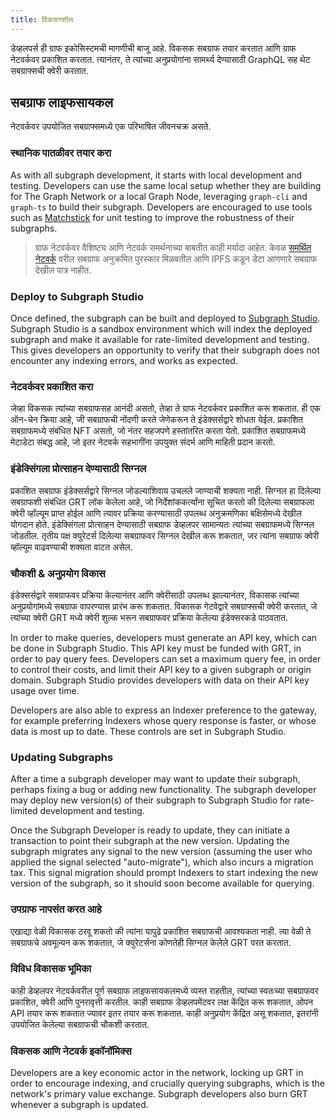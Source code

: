 ```yaml
---
title: विकसनशील
---
```


डेव्हलपर्स ही ग्राफ इकोसिस्टमची मागणीची बाजू आहे. विकसक सबग्राफ तयार करतात आणि ग्राफ नेटवर्कवर प्रकाशित करतात. त्यानंतर, ते त्यांच्या अनुप्रयोगांना सामर्थ्य देण्यासाठी GraphQL सह थेट सबग्राफ्सची क्वेरी करतात.

## सबग्राफ लाइफसायकल

नेटवर्कवर उपयोजित सबग्राफ्समध्ये एक परिभाषित जीवनचक्र असते.

### स्थानिक पातळीवर तयार करा

As with all subgraph development, it starts with local development and testing. Developers can use the same local setup whether they are building for The Graph Network or a local Graph Node, leveraging `graph-cli` and `graph-ts` to build their subgraph. Developers are encouraged to use tools such as [Matchstick](https://github.com/LimeChain/matchstick) for unit testing to improve the robustness of their subgraphs.

> ग्राफ नेटवर्कवर वैशिष्ट्य आणि नेटवर्क समर्थनाच्या बाबतीत काही मर्यादा आहेत. केवळ [समर्थित नेटवर्क](/developing/supported-networks) वरील सबग्राफ अनुक्रमित पुरस्कार मिळवतील आणि IPFS कडून डेटा आणणारे सबग्राफ देखील पात्र नाहीत.

### Deploy to Subgraph Studio

Once defined, the subgraph can be built and deployed to [Subgraph Studio](/deploying/subgraph-studio-faqs/). Subgraph Studio is a sandbox environment which will index the deployed subgraph and make it available for rate-limited development and testing. This gives developers an opportunity to verify that their subgraph does not encounter any indexing errors, and works as expected.

### नेटवर्कवर प्रकाशित करा

जेव्हा विकसक त्यांच्या सबग्राफसह आनंदी असतो, तेव्हा ते ग्राफ नेटवर्कवर प्रकाशित करू शकतात. ही एक ऑन-चेन क्रिया आहे, जी सबग्राफची नोंदणी करते जेणेकरून ते इंडेक्सर्सद्वारे शोधता येईल. प्रकाशित सबग्राफमध्ये संबंधित NFT असतो, जो नंतर सहजपणे हस्तांतरित करता येतो. प्रकाशित सबग्राफमध्ये मेटाडेटा संबद्ध आहे, जो इतर नेटवर्क सहभागींना उपयुक्त संदर्भ आणि माहिती प्रदान करतो.

### इंडेक्सिंगला प्रोत्साहन देण्यासाठी सिग्नल

प्रकाशित सबग्राफ इंडेक्सर्सद्वारे सिग्नल जोडल्याशिवाय उचलले जाण्याची शक्यता नाही. सिग्नल हा दिलेल्या सबग्राफशी संबंधित GRT लॉक केलेला आहे, जो निर्देशांककर्त्यांना सूचित करतो की दिलेल्या सबग्राफला क्वेरी व्हॉल्यूम प्राप्त होईल आणि त्यावर प्रक्रिया करण्यासाठी उपलब्ध अनुक्रमणिका बक्षिसेमध्ये देखील योगदान होते. इंडेक्सिंगला प्रोत्साहन देण्यासाठी सबग्राफ डेव्हलपर सामान्यतः त्यांच्या सबग्राफमध्ये सिग्नल जोडतील. तृतीय पक्ष क्युरेटर्स दिलेल्या सबग्राफवर सिग्नल देखील करू शकतात, जर त्यांना सबग्राफ क्वेरी व्हॉल्यूम वाढवण्याची शक्यता वाटत असेल.

### चौकशी & अनुप्रयोग विकास

इंडेक्सर्सद्वारे सबग्राफवर प्रक्रिया केल्यानंतर आणि क्वेरीसाठी उपलब्ध झाल्यानंतर, विकासक त्यांच्या अनुप्रयोगांमध्ये सबग्राफ वापरण्यास प्रारंभ करू शकतात. विकासक गेटवेद्वारे सबग्राफ्सची क्वेरी करतात, जे त्यांच्या क्वेरी GRT मध्ये क्वेरी शुल्क भरून सबग्राफवर प्रक्रिया केलेल्या इंडेक्सरकडे पाठवतात.

In order to make queries, developers must generate an API key, which can be done in Subgraph Studio. This API key must be funded with GRT, in order to pay query fees. Developers can set a maximum query fee, in order to control their costs, and limit their API key to a given subgraph or origin domain. Subgraph Studio provides developers with data on their API key usage over time.

Developers are also able to express an Indexer preference to the gateway, for example preferring Indexers whose query response is faster, or whose data is most up to date. These controls are set in Subgraph Studio.

### Updating Subgraphs

After a time a subgraph developer may want to update their subgraph, perhaps fixing a bug or adding new functionality. The subgraph developer may deploy new version(s) of their subgraph to Subgraph Studio for rate-limited development and testing.

Once the Subgraph Developer is ready to update, they can initiate a transaction to point their subgraph at the new version. Updating the subgraph migrates any signal to the new version (assuming the user who applied the signal selected "auto-migrate"), which also incurs a migration tax. This signal migration should prompt Indexers to start indexing the new version of the subgraph, so it should soon become available for querying.

### उपग्राफ नापसंत करत आहे

एखाद्या वेळी विकासक ठरवू शकतो की त्यांना यापुढे प्रकाशित सबग्राफची आवश्यकता नाही. त्या वेळी ते सबग्राफचे अवमूल्यन करू शकतात, जे क्युरेटर्सना कोणतेही सिग्नल केलेले GRT परत करतात.

### विविध विकासक भूमिका

काही डेव्हलपर नेटवर्कवरील पूर्ण सबग्राफ लाइफसायकलमध्ये व्यस्त राहतील, त्यांच्या स्वतःच्या सबग्राफवर प्रकाशित, क्वेरी आणि पुनरावृत्ती करतील. काही सबग्राफ डेव्हलपमेंटवर लक्ष केंद्रित करू शकतात, ओपन API तयार करू शकतात ज्यावर इतर तयार करू शकतात. काही अनुप्रयोग केंद्रित असू शकतात, इतरांनी उपयोजित केलेल्या सबग्राफची चौकशी करतात.

### विकसक आणि नेटवर्क इकॉनॉमिक्स

Developers are a key economic actor in the network, locking up GRT in order to encourage indexing, and crucially querying subgraphs, which is the network's primary value exchange. Subgraph developers also burn GRT whenever a subgraph is updated.
